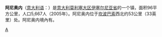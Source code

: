 {{Unreferenced|time=2021-12-27T03:49:01+00:00}}
'''阿尼奥内'''（[[意大利语|意大利语]]：'''{{lang|it|Agnone}}'''）是[[意大利|意大利]][[莫利塞大区|莫利塞大区]][[伊塞尔尼亚省|伊塞尔尼亚省]]的一个镇，面积96平方公里，人口5,667人（2005年）。阿尼奥内位于[[坎波巴索|坎波巴索]]西北约53公里（33英里）处。阿尼奥内境內有{{link-en|马利内利钟厂|Marinelli Bell Foundry}}。
{{伊塞爾尼亞省市鎮}}

[[Category:伊塞尔尼亚省市镇|A]]


{{Italy-geo-stub}}